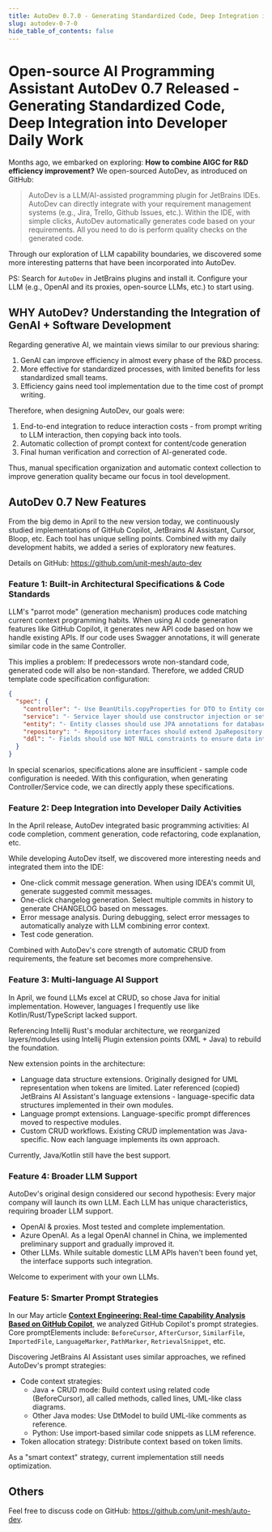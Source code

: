 ```yaml
---
title: AutoDev 0.7.0 - Generating Standardized Code, Deep Integration into Developer Daily Work
slug: autodev-0-7-0
hide_table_of_contents: false
---
```


# Open-source AI Programming Assistant AutoDev 0.7 Released - Generating Standardized Code, Deep Integration into Developer Daily Work

Months ago, we embarked on exploring: **How to combine AIGC for R&D efficiency improvement?** We open-sourced AutoDev, as introduced on GitHub:

> AutoDev is a LLM/AI-assisted programming plugin for JetBrains IDEs. AutoDev can directly integrate with your requirement management systems (e.g., Jira, Trello, Github Issues, etc.). Within the IDE, with simple clicks, AutoDev automatically generates code based on your requirements. All you need to do is perform quality checks on the generated code.

Through our exploration of LLM capability boundaries, we discovered some more interesting patterns that have been incorporated into AutoDev.

PS: Search for `AutoDev` in JetBrains plugins and install it. Configure your LLM (e.g., OpenAI and its proxies, open-source LLMs, etc.) to start using.

## WHY AutoDev? Understanding the Integration of GenAI + Software Development

Regarding generative AI, we maintain views similar to our previous sharing:

1. GenAI can improve efficiency in almost every phase of the R&D process.
2. More effective for standardized processes, with limited benefits for less standardized small teams.
3. Efficiency gains need tool implementation due to the time cost of prompt writing.

Therefore, when designing AutoDev, our goals were:

1. End-to-end integration to reduce interaction costs - from prompt writing to LLM interaction, then copying back into tools.
2. Automatic collection of prompt context for content/code generation
3. Final human verification and correction of AI-generated code.

Thus, manual specification organization and automatic context collection to improve generation quality became our focus in tool development.

## AutoDev 0.7 New Features

From the big demo in April to the new version today, we continuously studied implementations of GitHub Copilot, JetBrains AI Assistant, Cursor, Bloop, etc. Each tool has unique selling points. Combined with my daily development habits, we added a series of exploratory new features.

Details on GitHub: https://github.com/unit-mesh/auto-dev

### Feature 1: Built-in Architectural Specifications & **Code Standards**

LLM's "parrot mode" (generation mechanism) produces code matching current context programming habits. When using AI code generation features like GitHub Copilot, it generates new API code based on how we handle existing APIs. If our code uses Swagger annotations, it will generate similar code in the same Controller.

This implies a problem: If predecessors wrote non-standard code, generated code will also be non-standard. Therefore, we added CRUD template code specification configuration:

```json
{
  "spec": {
    "controller": "- Use BeanUtils.copyProperties for DTO to Entity conversion in Controllers",
    "service": "- Service layer should use constructor injection or setter injection, avoid @Autowired annotation",
    "entity": "- Entity classes should use JPA annotations for database mapping",
    "repository": "- Repository interfaces should extend JpaRepository for basic CRUD operations",
    "ddl": "- Fields should use NOT NULL constraints to ensure data integrity"
  }
}
```

In special scenarios, specifications alone are insufficient - sample code configuration is needed. With this configuration, when generating Controller/Service code, we can directly apply these specifications.

### Feature 2: Deep Integration into Developer Daily Activities

In the April release, AutoDev integrated basic programming activities: AI code completion, comment generation, code refactoring, code explanation, etc.

While developing AutoDev itself, we discovered more interesting needs and integrated them into the IDE:

- One-click commit message generation. When using IDEA's commit UI, generate suggested commit messages.
- One-click changelog generation. Select multiple commits in history to generate CHANGELOG based on messages.
- Error message analysis. During debugging, select error messages to automatically analyze with LLM combining error context.
- Test code generation.

Combined with AutoDev's core strength of automatic CRUD from requirements, the feature set becomes more comprehensive.

### Feature 3: **Multi-language AI Support**

In April, we found LLMs excel at CRUD, so chose Java for initial implementation. However, languages I frequently use like Kotlin/Rust/TypeScript lacked support.

Referencing Intellij Rust's modular architecture, we reorganized layers/modules using Intellij Plugin extension points (XML + Java) to rebuild the foundation.

New extension points in the architecture:

- Language data structure extensions. Originally designed for UML representation when tokens are limited. Later referenced (copied) JetBrains AI Assistant's language extensions - language-specific data structures implemented in their own modules.
- Language prompt extensions. Language-specific prompt differences moved to respective modules.
- Custom CRUD workflows. Existing CRUD implementation was Java-specific. Now each language implements its own approach.

Currently, Java/Kotlin still have the best support.

### Feature 4: Broader LLM Support

AutoDev's original design considered our second hypothesis: Every major company will launch its own LLM. Each LLM has unique characteristics, requiring broader LLM support.

- OpenAI & proxies. Most tested and complete implementation.
- Azure OpenAI. As a legal OpenAI channel in China, we implemented preliminary support and gradually improved it.
- Other LLMs. While suitable domestic LLM APIs haven't been found yet, the interface supports such integration.

Welcome to experiment with your own LLMs.

### Feature 5: Smarter Prompt Strategies

In our May article **[Context Engineering: Real-time Capability Analysis Based on GitHub Copilot](https://www.phodal.com/blog/llm-context-engineering/)**, we analyzed GitHub Copilot's prompt strategies. Core promptElements include: `BeforeCursor`, `AfterCursor`, `SimilarFile`, `ImportedFile`, `LanguageMarker`, `PathMarker`, `RetrievalSnippet`, etc.

Discovering JetBrains AI Assistant uses similar approaches, we refined AutoDev's prompt strategies:

- Code context strategies:
    - Java + CRUD mode: Build context using related code (BeforeCursor), all called methods, called lines, UML-like class diagrams.
    - Other Java modes: Use DtModel to build UML-like comments as reference.
    - Python: Use import-based similar code snippets as LLM reference.
- Token allocation strategy: Distribute context based on token limits.

As a "smart context" strategy, current implementation still needs optimization.

## Others

Feel free to discuss code on GitHub: https://github.com/unit-mesh/auto-dev.
